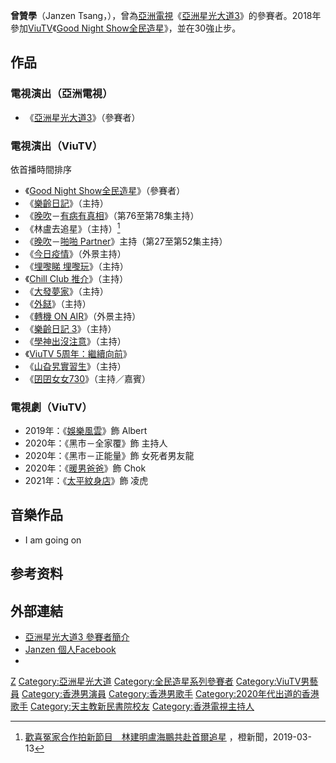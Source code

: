 {{blpsources|time=2022-04-30}}
{{About|香港男歌手|台灣YouTuber|阿神}}
{{藝人
| 姓名 = 曾贊學
| 類型 = 男藝人
| 圖片 = Janzen Tsang 20211122.jpg
| 圖片簡介 = 2021年11月22日於將軍澳翩滙坊
| 圖片尺寸 =
| 英文名 = Janzen Tsang
| 綽號 = 阿神
| 出生日期 = {{birth_date_and_age|1991|3|28}}
| 出生地點 = {{BHKG}}
| 語言 = 粵語、英語、國語
| 國籍 = {{CHN-HKG}}
| 母校 = 天主教新民書院 7S 班
| 配偶 =
| 音樂類型 =
| 職業 = 歌手、演員、餐廳老闆<ref>[https://today.line.me/hk/pc/article/%E3%80%90%E6%90%B5%E9%A3%9FCONY%E3%80%91%E5%85%A8%E6%B0%91%E9%80%A0%E6%98%9F%E9%98%BF%E7%A5%9E%E9%96%8B%E9%A4%90%E5%BB%B3%E3%80%80%E5%B0%8F%E5%BA%97%E7%B6%93%E7%87%9F%E5%B9%B3%E6%B0%91%E6%97%A5%E5%BC%8F%E6%96%99%E7%90%86-w9ERkG 【搵食CONY】全民造星阿神開餐廳　小店經營平民日式料理]，LINE Today，2018-10-09</ref>
| 宗教信仰 =
| 活躍年代 = 2010年至今
| 唱片公司 =
| 經紀公司 = [[ViuTV|ViuTV]]（2018年－至今）<br> [[MakerVille|MakerVille]]（2022年－至今）
| 相關團體 =  [[亞洲星光大道3|香港星光三班]]
| 網站 =
}}
'''曾贊學'''（Janzen Tsang，{{bd|1991年|3月28日}}），曾為[[亞洲電視|亞洲電視]]《[[亞洲星光大道3|亞洲星光大道3]]》的參賽者。2018年參加[[ViuTV|ViuTV]]《[[Good_Night_Show全民造星|Good Night Show全民造星]]》，並在30強止步。

==作品==
===電視演出（亞洲電視）===
*《[[亞洲星光大道3|亞洲星光大道3]]》（參賽者）
===電視演出（ViuTV）===
;依首播時間排序
*《[[Good_Night_Show全民造星|Good Night Show全民造星]]》（參賽者）
*《[[樂齡日記|樂齡日記]]》（主持）
*《[[晚吹|晚吹]]－[[有病有真相|有病有真相]]》（第76至第78集主持）
*《林盧去追星》（主持）<ref>[http://www.orangenews.hk/officelady/system/2019/03/13/010112076.shtml 歡喜冤家合作拍新節目　林建明盧海鵬共赴首爾追星] {{Wayback|url=http://www.orangenews.hk/officelady/system/2019/03/13/010112076.shtml |date=20190401070035 }}，橙新聞，2019-03-13</ref>
*《[[晚吹|晚吹]]－[[啪啪_Partner|啪啪 Partner]]》主持（第27至第52集主持）
*《[[今日疫情|今日疫情]]》（外景主持）
*《[[埋嚟睇_埋嚟玩|埋嚟睇 埋嚟玩]]》（主持）
*《[[Chill_Club_推介|Chill Club 推介]]》（主持）
*《[[大發夢家|大發夢家]]》（主持）
*《[[外餸|外餸]]》（主持）
*《[[轉機_ON_AIR|轉機 ON AIR]]》（外景主持）
*《[[樂齡日記_3|樂齡日記 3]]》（主持）
*《[[學神出沒注意|學神出沒注意]]》（主持）
*《[[ViuTV_5周年：繼續向前|ViuTV 5周年：繼續向前]]》
*《[[山旮旯實習生|山旮旯實習生]]》（主持）
*《[[囝囝女女730|囝囝女女730]]》（主持／嘉賓）

===電視劇（ViuTV）===
*2019年：《[[娛樂風雲|娛樂風雲]]》飾 Albert
*2020年：《黑市－全家覆》飾 主持人
*2020年：《黑市－正能量》飾 女死者男友龍
*2020年：《[[暖男爸爸|暖男爸爸]]》飾 Chok
*2021年：《[[太平紋身店|太平紋身店]]》飾 凌虎

==音樂作品==
* I am going on

==参考资料==
{{reflist}}

==外部連結==
*[https://web.archive.org/web/20100724031904/http://www.hkatv.com/v3/infoprogram/10/Asian_Millionstar_3/21.html 亞洲星光大道3 參賽者簡介]
*[http://www.facebook.com/JanzenTsang Janzen 個人Facebook]
*{{Sinaweibo|janzentsang}}

{{MakerVille}}
[[Category:曾姓|Z]]
[[Category:亞洲星光大道|Category:亞洲星光大道]]
[[Category:全民造星系列參賽者|Category:全民造星系列參賽者]]
[[Category:ViuTV男藝員|Category:ViuTV男藝員]]
[[Category:香港男演員|Category:香港男演員]]
[[Category:香港男歌手|Category:香港男歌手]]
[[Category:2020年代出道的香港歌手|Category:2020年代出道的香港歌手]]
[[Category:天主教新民書院校友|Category:天主教新民書院校友]]
[[Category:香港電視主持人|Category:香港電視主持人]]